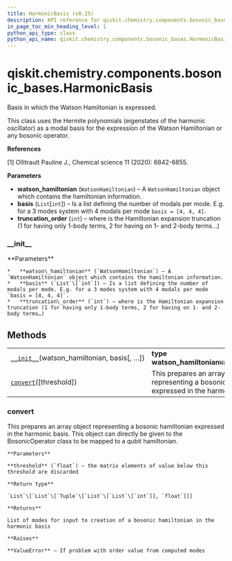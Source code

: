 ```yaml
---
title: HarmonicBasis (v0.25)
description: API reference for qiskit.chemistry.components.bosonic_bases.HarmonicBasis in qiskit v0.25
in_page_toc_min_heading_level: 1
python_api_type: class
python_api_name: qiskit.chemistry.components.bosonic_bases.HarmonicBasis
---
```


<span id="qiskit-chemistry-components-bosonic-bases-harmonicbasis" />

# qiskit.chemistry.components.bosonic\_bases.HarmonicBasis

<Class id="qiskit.chemistry.components.bosonic_bases.HarmonicBasis" isDedicatedPage={true} github="https://github.com/qiskit-community/qiskit-aqua/tree/stable/0.9/qiskit/chemistry/components/bosonic_bases/harmonic_basis.py" signature="HarmonicBasis(watson_hamiltonian, basis, truncation_order=3)" modifiers="class">
  Basis in which the Watson Hamiltonian is expressed.

  This class uses the Hermite polynomials (eigenstates of the harmonic oscillator) as a modal basis for the expression of the Watson Hamiltonian or any bosonic operator.

  **References**

  \[1] Ollitrault Pauline J., Chemical science 11 (2020): 6842-6855.

  **Parameters**

  *   **watson\_hamiltonian** (`WatsonHamiltonian`) – A `WatsonHamiltonian` object which contains the hamiltonian information.
  *   **basis** (`List`\[`int`]) – Is a list defining the number of modals per mode. E.g. for a 3 modes system with 4 modals per mode `basis = [4, 4, 4]`.
  *   **truncation\_order** (`int`) – where is the Hamiltonian expansion truncation (1 for having only 1-body terms, 2 for having on 1- and 2-body terms…)

  ### \_\_init\_\_

  <Function id="qiskit.chemistry.components.bosonic_bases.HarmonicBasis.__init__" signature="__init__(watson_hamiltonian, basis, truncation_order=3)">
    **Parameters**

    *   **watson\_hamiltonian** (`WatsonHamiltonian`) – A `WatsonHamiltonian` object which contains the hamiltonian information.
    *   **basis** (`List`\[`int`]) – Is a list defining the number of modals per mode. E.g. for a 3 modes system with 4 modals per mode `basis = [4, 4, 4]`.
    *   **truncation\_order** (`int`) – where is the Hamiltonian expansion truncation (1 for having only 1-body terms, 2 for having on 1- and 2-body terms…)
  </Function>

  ## Methods

  |                                                                                                                                                                                      |                                                                                                   |
  | ------------------------------------------------------------------------------------------------------------------------------------------------------------------------------------ | ------------------------------------------------------------------------------------------------- |
  | [`__init__`](#qiskit.chemistry.components.bosonic_bases.HarmonicBasis.__init__ "qiskit.chemistry.components.bosonic_bases.HarmonicBasis.__init__")(watson\_hamiltonian, basis\[, …]) | **type watson\_hamiltonian**`WatsonHamiltonian`                                                   |
  | [`convert`](#qiskit.chemistry.components.bosonic_bases.HarmonicBasis.convert "qiskit.chemistry.components.bosonic_bases.HarmonicBasis.convert")(\[threshold])                        | This prepares an array object representing a bosonic hamiltonian expressed in the harmonic basis. |

  ### convert

  <Function id="qiskit.chemistry.components.bosonic_bases.HarmonicBasis.convert" signature="convert(threshold=1e-06)">
    This prepares an array object representing a bosonic hamiltonian expressed in the harmonic basis. This object can directly be given to the BosonicOperator class to be mapped to a qubit hamiltonian.

    **Parameters**

    **threshold** (`float`) – the matrix elements of value below this threshold are discarded

    **Return type**

    `List`\[`List`\[`Tuple`\[`List`\[`List`\[`int`]], `float`]]]

    **Returns**

    List of modes for input to creation of a bosonic hamiltonian in the harmonic basis

    **Raises**

    **ValueError** – If problem with order value from computed modes
  </Function>
</Class>


